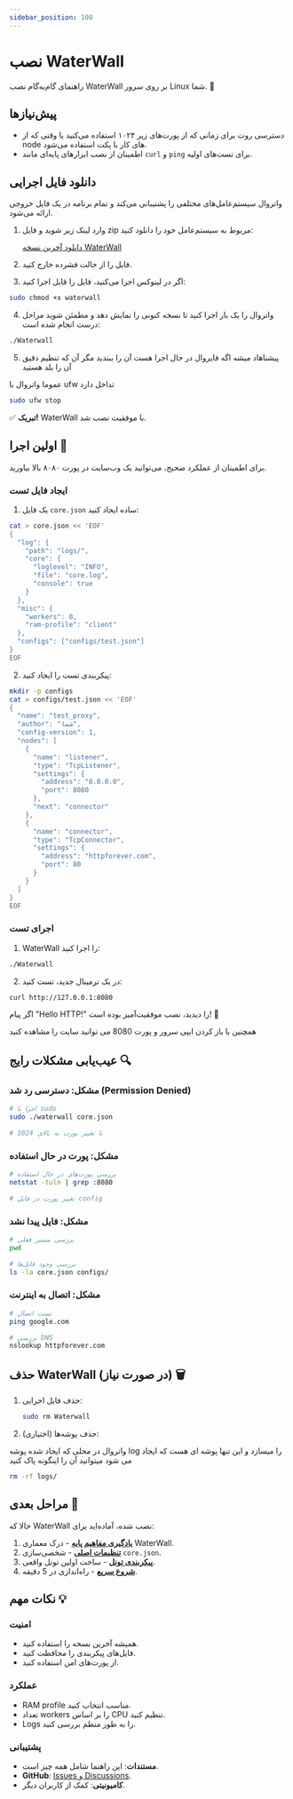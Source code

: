 ```yaml
---
sidebar_position: 100
---
```


# نصب WaterWall

راهنمای گام‌به‌گام نصب WaterWall بر روی سرور Linux شما. 🚀

## پیش‌نیازها

- دسترسی روت برای زمانی که از پورت‌های زیر ۱۰۲۴ استفاده می‌کنید یا وقتی که از node های کار با پکت استفاده می‌شود.
- اطمینان از نصب ابزارهای پایه‌ای مانند `curl` و `ping` برای تست‌های اولیه.

## دانلود فایل اجرایی

واتروال سیستم‌عامل‌های مختلفی را پشتیبانی می‌کند و تمام برنامه در یک فایل خروجی ارائه می‌شود.

1. وارد لینک زیر شوید و فایل zip مربوط به سیستم‌عامل خود را دانلود کنید:

   [دانلود آخرین نسخه WaterWall](https://github.com/radkesvat/WaterWall/releases/latest/)

2. فایل را از حالت فشرده خارج کنید.
3. اگر در لینوکس اجرا می‌کنید، فایل را قابل اجرا کنید:

```bash
sudo chmod +x waterwall
```

4. واتروال را یک بار اجرا کنید تا نسخه کنونی را نمایش دهد و مطمئن شوید مراحل درست انجام شده است:

```bash
./Waterwall
```

5. پیشناهاد میشه اگه فایروال در حال اجرا هست آن را ببندید مگر آن که تنظیم دقیق آن را بلد هستید

عموما واتروال با ufw تداخل دارد 

```bash
sudo ufw stop
```



✅ **تبریک!** WaterWall با موفقیت نصب شد.

## اولین اجرا 🎯

برای اطمینان از عملکرد صحیح، می‌توانید یک وب‌سایت در پورت ۸۰۸۰ بالا بیاورید.

### ایجاد فایل تست


1. یک فایل `core.json` ساده ایجاد کنید:

```bash
cat > core.json << 'EOF'
{
  "log": {
    "path": "logs/",
    "core": {
      "loglevel": "INFO",
      "file": "core.log",
      "console": true
    }
  },
  "misc": {
    "workers": 0,
    "ram-profile": "client"
  },
  "configs": ["configs/test.json"]
}
EOF
```

2. پیکربندی تست را ایجاد کنید:

```bash
mkdir -p configs
cat > configs/test.json << 'EOF'
{
  "name": "test_proxy",
  "author": "شما",
  "config-version": 1,
  "nodes": [
    {
      "name": "listener",
      "type": "TcpListener",
      "settings": {
        "address": "0.0.0.0",
        "port": 8080
      },
      "next": "connector"
    },
    {
      "name": "connector",
      "type": "TcpConnector",
      "settings": {
        "address": "httpforever.com",
        "port": 80
      }
    }
  ]
}
EOF
```

### اجرای تست

1. WaterWall را اجرا کنید:

```bash
./Waterwall
```

2. در یک ترمینال جدید، تست کنید:

```bash
curl http://127.0.0.1:8080 
```

اگر پیام "Hello HTTP!" را دیدید، نصب موفقیت‌آمیز بوده است! 🎉

همچنین با باز کردن ایپی سرور و پورت 8080 می توانید سایت را مشاهده کنید

## عیب‌یابی مشکلات رایج 🔍

### مشکل: دسترسی رد شد (Permission Denied)

```bash
# اجرا با sudo
sudo ./waterwall core.json

# یا تغییر پورت به بالای 1024
```

### مشکل: پورت در حال استفاده

```bash
# بررسی پورت‌های در حال استفاده
netstat -tuln | grep :8080

# تغییر پورت در فایل config
```

### مشکل: فایل پیدا نشد

```bash
# بررسی مسیر فعلی
pwd

# بررسی وجود فایل‌ها
ls -la core.json configs/
```

### مشکل: اتصال به اینترنت

```bash
# تست اتصال
ping google.com

# بررسی DNS
nslookup httpforever.com
```

## حذف WaterWall (در صورت نیاز) 🗑️

1. حذف فایل اجرایی:

   ```bash
   sudo rm Waterwall
   ```

2. حذف پوشه‌ها (اختیاری):

  واتروال در محلی که ایجاد شده پوشه log را میسازد و این تنها پوشه ای هست که ایجاد می شود 
  میتوانید آن را اینگونه پاک کنید 
   ```bash
   rm -rf logs/
   ```

## مراحل بعدی 📖

حالا که WaterWall نصب شده، آماده‌اید برای:

1. **[یادگیری مفاهیم پایه](basic-concepts)** - درک معماری WaterWall.
2. **[تنظیمات اصلی](core-configuration)** - شخصی‌سازی `core.json`.
3. **[پیکربندی تونل](tunnel-configuration)** - ساخت اولین تونل واقعی.
4. **[شروع سریع](quick-start)** - راه‌اندازی در 5 دقیقه.

## نکات مهم 💡

### امنیت

- همیشه آخرین نسخه را استفاده کنید.
- فایل‌های پیکربندی را محافظت کنید.
- از پورت‌های امن استفاده کنید.

### عملکرد

- RAM profile مناسب انتخاب کنید.
- تعداد workers را بر اساس CPU تنظیم کنید.
- Logs را به طور منظم بررسی کنید.

### پشتیبانی

- **مستندات**: این راهنما شامل همه چیز است.
- **GitHub**: [Issues و Discussions](https://github.com/radkesvat/WaterWall).
- **کامیونیتی**: کمک از کاربران دیگر.

